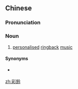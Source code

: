 {{also|彩铃}}
==Chinese==
{{zh-forms|s=彩铃}}

===Pronunciation===
{{zh-pron
|m=cǎilíng,er=y
|c=coi2 ling4
|cat=n
}}

===Noun===
{{zh-noun}}

# {{lb|zh|PRC}} [[personalised]] [[ringback]] [[music]]

====Synonyms====
* {{qualifier|Taiwan}} {{zh-l|來電答鈴}}

[[zh:彩鈴]]